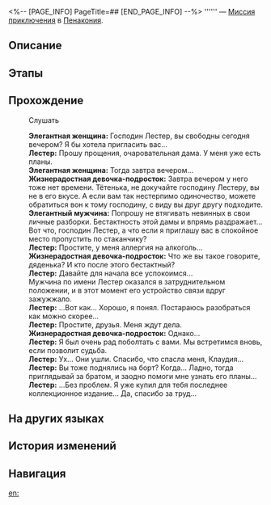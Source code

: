 <%-- [PAGE_INFO]
PageTitle=##
[END_PAGE_INFO] --%>
{{Дополнить|Диалоги.}}
{{Миссия Инфобокс
|id              = 4040345
|Название        = 
|Изображение     = Миссия .png
|Тип             = Миссия приключения
|Событие         = 
|Глава           = 
|Условия         = Завершена [[Миссия Освоения]] «[[Чужак в чужой стране]]»
|Персонажи       = Жизнерадостная девочка-подросток; Лестер; Первопроходец; Элегантная женщина; Элегантный мужчина
|СтартЛокация    = [[Пенакония]] — [[«(Лучезарный шпат/Корма Освоения/Таталов/Парящая стрелка часов)»]]
|Мир             = Пенакония
|Предыдущая      = 
|Следующая       = 
|Награды         = 
}}
'''''' — [[Миссия приключения]] в [[Пенакония]].

==Описание==
{{Описание|<!--официальное описание из Перекрёстка судеб-->}}

==Этапы==


==Прохождение==
{{Дополнить}}

:{{Диалог|Разговор}} Слушать
:'''Элегантная женщина:''' Господин Лестер, вы свободны сегодня вечером? Я бы хотела пригласить вас...
:'''Лестер:''' Прошу прощения, очаровательная дама. У меня уже есть планы.
:'''Элегантная женщина:''' Тогда завтра вечером...
:'''Жизнерадостная девочка-подросток:''' Завтра вечером у него тоже нет времени. Тётенька, не докучайте господину Лестеру, вы не в его вкусе. А если вам так нестерпимо одиночество, можете обратиться вон к тому господину, с виду вы друг другу подходите.
:'''Элегантный мужчина:''' Попрошу не втягивать невинных в свои личные разборки. Бестактность этой дамы и впрямь раздражает... Вот что, господин Лестер, а что если я приглашу вас в спокойное место пропустить по стаканчику?
:'''Лестер:''' Простите, у меня аллергия на алкоголь...
:'''Жизнерадостная девочка-подросток:''' Что же вы такое говорите, дяденька? И кто после этого бестактный?
:'''Лестер:''' Давайте для начала все успокоимся...
:Мужчина по имени Лестер оказался в затруднительном положении, и в этот момент его устройство связи вдруг зажужжало.
:'''Лестер:''' ...Вот как... Хорошо, я понял. Постараюсь разобраться как можно скорее...
:'''Лестер:''' Простите, друзья. Меня ждут дела.
:'''Жизнерадостная девочка-подросток:''' Однако...
:'''Лестер:''' Я был очень рад поболтать с вами. Мы встретимся вновь, если позволит судьба.
:'''Лестер:''' Ух... Они ушли. Спасибо, что спасла меня, Клаудия...
:'''Лестер:''' Вы тоже поднялись на борт? Когда... Ладно, тогда приглядывай за братом, и заодно помоги мне узнать его планы...
:'''Лестер:''' ...Без проблем. Я уже купил для тебя последнее коллекционное издание... Да, спасибо за труд...
{{Диалог Конец}}

==На других языках==
{{На других языках
|en   = 
|zhs  = 
|zht  = 
|ja   = 
|ko   = 
|es   = 
|fr   = 
|ru   = 
|th   = 
|vi   = 
|de   = 
|id   = 
|pt   = 
}}

==История изменений==
{{История изменений|3.5}}

==Навигация==
{{Миссия приключения Навбокс|Глава }}

[[en:]]
